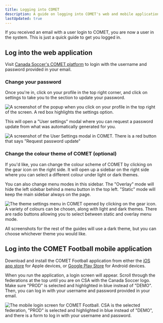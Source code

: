 ```yaml
---
title: Logging into COMET
description: A guide on logging into COMET's web and mobile applications
lastUpdated: true
---
```



If you received an email with a user login to COMET, you are now a user in the system. This is just a quick guide to get you logged in.

## Log into the web application

Visit [Canada Soccer's COMET platform](https://comet.canadasoccer.com/) to login with the username and password provided in your email.

### Change your password

Once you're in, click on your profile in the top right corner, and click on settings to take you to the section to update your password.

<Image
  src={loginSettings}
  alt='A screenshot of the popup when you click on your profile in the top right of the screen. A red box highlights the settings option.'
/>

This will open a "User settings" modal where you can request a password update from what was automatically generated for you.

<Image
  src={userSettings}
  alt='A screenshot of the User Settings modal in COMET. There is a red button that says "Request password update"'
/>

### Change the colour theme of COMET (optional)

If you'd like, you can change the colour scheme of COMET by clicking on the gear icon on the right side. It will open up a sidebar on the right side where you can select a different colour under light or dark themes.

You can also change menu modes in this sidebar. The "Overlay" mode will hide the left sidebar behind a menu button in the top left. "Static" mode will keep the main sidebar always on the page.

<Image
  src={themeSettings}
  alt='The theme settings menu in COMET opened by clicking on the gear icon. A variety of colours can be chosen, along with light and dark themes. There are radio buttons allowing you to select between static and overlay menu mode.'
/>

All screenshots for the rest of the guides will use a dark theme, but you can choose whichever theme you would like.

## Log into the COMET Football mobile application

Download and install the COMET Football application from either the [iOS app store](https://apps.apple.com/ca/app/comet-football/id1568506776) for Apple devices, or [Google Play Store](https://play.google.com/store/apps/details?id=de.analyticom.newCometMobile&hl=en_CA&gl=US) for Android devices.

When you run the application, a login screen will appear. Scroll through the federations at the top until you are on CSA with the Canada Soccer logo. Make sure "PROD" is selected and highlighted in blue instead of "DEMO". Then, you can log in with your username and password provided in your email.


<Image
  src={mobileLogin}
  alt='The mobile login screen for COMET Football. CSA is the selected federation, "PROD" is selected and highlighted in blue instead of "DEMO", and there is a form to log in with your username and password.'
/>
